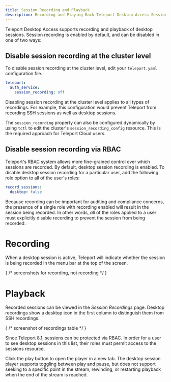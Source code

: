 ```yaml
---
title: Session Recording and Playback
description: Recording and Playing Back Teleport Desktop Access Sessions.
---
```


Teleport Desktop Access supports recording and playback of desktop sessions.
Session recording is enabled by default, and can be disabled in one of two ways:

## Disable session recording at the cluster level

To disable session recording at the cluster level, edit your `teleport.yaml`
configuration file.

```yaml
teleport:
  auth_service:
    session_recording: off
```

<Admonition type="warning">
Disabling session recording at the cluster level applies to all types of
recordings. For example, this configuration would prevent Teleport from
recording SSH sessions as well as desktop sessions.
</Admonition>

The `session_recording` property can also be configured dynamically by using
`tctl` to edit the cluster's `session_recording_config` resource. This is the
required approach for Teleport Cloud users.

## Disable session recording via RBAC

Teleport's RBAC system allows more fine-grained control over which sessions are
recorded. By default, desktop session recording is enabled. To disable desktop
session recording for a particular user, add the following role option to all of
the user's roles:

```yaml
record_sessions:
  desktop: false
```

Because recording can be important for auditing and compliance concerns, the
presence of a single role with recording enabled will result in the session
being recorded. In other words, _all_ of the roles applied to a user must
explicitly disable recording to prevent the session from being recorded.

# Recording

When a desktop session is active, Teleport will indicate whether the session is
being recorded in the menu bar at the top of the screen.

{
    /* screenshots for recording, not recording */
}

# Playback

Recorded sessions can be viewed in the *Session Recordings* page. Desktop
recordings show a desktop icon in the first column to distinguish them from
SSH recordings.

{
    /* screenshot of recordings table */
}

<Adminition type="note" title="RBAC for sessions">
Since Teleport 8.1, sessions can be protected via RBAC. In order for a user to
see desktop sessions in this list, their roles must permit access to the
sessions resource.

</Admonition>

Click the play button to open the player in a new tab. The desktop session
player supports toggling between play and pause, but does not support seeking to
a specific point in the stream, rewinding, or restarting playback when the end
of the stream is reached.


